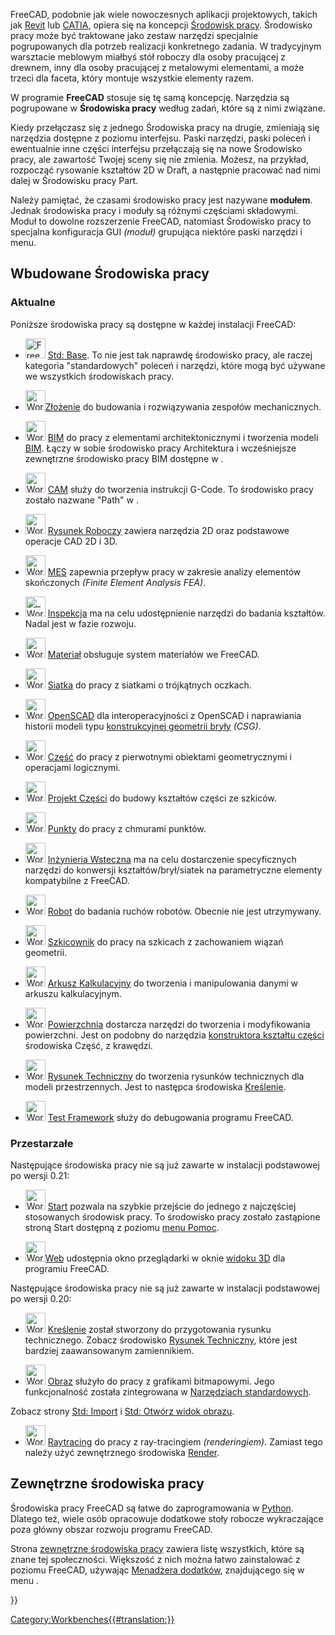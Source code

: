 <languages/>

{{Docnav/pl
|[[Property_editor/pl|Edytor właściwości]]
|[[Std_Base/pl|Strona Startowa]]
|IconL=
|IconR=Freecad.svg
}}

FreeCAD, podobnie jak wiele nowoczesnych aplikacji projektowych, takich jak [https://en.wikipedia.org/wiki/Autodesk_Revit Revit] lub [https://en.wikipedia.org/wiki/CATIA CATIA], opiera się na koncepcji [https://en.wikipedia.org/wiki/Workbench Środowisk pracy]. Środowisko pracy może być traktowane jako zestaw narzędzi specjalnie pogrupowanych dla potrzeb realizacji konkretnego zadania. W tradycyjnym warsztacie meblowym miałbyś stół roboczy dla osoby pracującej z drewnem, inny dla osoby pracującej z metalowymi elementami, a może trzeci dla faceta, który montuje wszystkie elementy razem.

W programie '''FreeCAD''' stosuje się tę samą koncepcję. Narzędzia są pogrupowane w '''Środowiska pracy''' według zadań, które są z nimi związane.

Kiedy przełączasz się z jednego Środowiska pracy na drugie, zmieniają się narzędzia dostępne z poziomu interfejsu. Paski narzędzi, paski poleceń i ewentualnie inne części interfejsu przełączają się na nowe Środowisko pracy, ale zawartość Twojej sceny się nie zmienia. Możesz, na przykład, rozpocząć rysowanie kształtów 2D w Draft, a następnie pracować nad nimi dalej w Środowisku pracy Part.

Należy pamiętać, że czasami środowisko pracy jest nazywane '''modułem'''. Jednak środowiska pracy i moduły są różnymi częściami składowymi. Moduł to dowolne rozszerzenie FreeCAD, natomiast Środowisko pracy to specjalna konfiguracja GUI ''(moduł)'' grupująca niektóre paski narzędzi i menu.

<span id="Built-in_workbenches"></span>
== Wbudowane Środowiska pracy ==

<span id="Current"></span>
===Aktualne===

Poniższe środowiska pracy są dostępne w każdej instalacji FreeCAD:

<!--Proszę zachować spójność tej listy z Online_Help_Toc, User_hub i Manual:The_FreeCAD_Interface.-->
* [[Image:Freecad.svg|32px]] [[Std_Base/pl|Std: Base]]. To nie jest tak naprawdę środowisko pracy, ale raczej kategoria "standardowych" poleceń i narzędzi, które mogą być używane we wszystkich środowiskach pracy.

* [[Image:Workbench_Assembly.svg|32px]][[Assembly_Workbench/pl|Złożenie]] do budowania i rozwiązywania zespołów mechanicznych. {{Version/pl|1.0}}

* [[Image:Workbench_BIM.svg|32px]] [[BIM_Workbench/pl|BIM]] do pracy z elementami architektonicznymi i tworzenia modeli [https://en.wikipedia.org/wiki/Building_information_modeling BIM]. Łączy w sobie środowisko pracy Architektura i wcześniejsze zewnętrzne środowisko pracy BIM dostępne w {{VersionMinus|0.21}}.

* [[Image:Workbench_CAM.svg|32px]] [[CAM_Workbench/pl|CAM]] służy do tworzenia instrukcji G-Code. To środowisko pracy zostało nazwane "Path" w {{VersionMinus/pl|0.21}}.

* [[Image:Workbench_Draft.svg|32px]] [[Draft_Workbench/pl|Rysunek Roboczy]] zawiera narzędzia 2D oraz podstawowe operacje CAD 2D i 3D.

* [[Image:Workbench_FEM.svg|32px]] [[FEM_Workbench/pl|MES]] zapewnia przepływ pracy w zakresie analizy elementów skończonych ''(Finite Element Analysis FEA)''.

* [[Image: Workbench_Inspection.svg|32px]] [[Inspection_Workbench/pl|Inspekcja]] ma na celu udostępnienie narzędzi do badania kształtów. Nadal jest w fazie rozwoju.

* [[Image:Workbench_Material.svg|32px]] [[Material_Workbench|Materiał]] obsługuje system materiałów we FreeCAD. {{Version/pl|1.0}}

* [[Image:Workbench_Mesh.svg|32px]] [[Mesh_Workbench/pl|Siatka]] do pracy z siatkami o trójkątnych oczkach.

* [[Image:Workbench_OpenSCAD.svg|32px]] [[OpenSCAD_Workbench/pl|OpenSCAD]] dla interoperacyjności z OpenSCAD i naprawiania historii modeli typu [[Constructive_solid_geometry/pl|konstrukcyjnej geometrii bryły]] ''(CSG)''.

* [[Image:Workbench_Part.svg|32px]] [[Part_Workbench/pl|Część]] do pracy z pierwotnymi obiektami geometrycznymi i operacjami logicznymi.

* [[Image:Workbench_PartDesign.svg|32px]] [[PartDesign_Workbench/pl|Projekt Części]] do budowy kształtów części ze szkiców.

* [[Image:Workbench_Points.svg|32px]] [[Points_Workbench/pl|Punkty]] do pracy z chmurami punktów.

* [[Image:Workbench_Reverse_Engineering.svg|32px]] [[Reverse_Engineering_Workbench/pl|Inżynieria Wsteczna]] ma na celu dostarczenie specyficznych narzędzi do konwersji kształtów/brył/siatek na parametryczne elementy kompatybilne z FreeCAD.

* [[Image:Workbench_Robot.svg|32px]] [[Robot_Workbench/pl|Robot]] do badania ruchów robotów. Obecnie nie jest utrzymywany.

* [[Image:Workbench_Sketcher.svg|32px]] [[Sketcher_Workbench/pl|Szkicownik]] do pracy na szkicach z zachowaniem wiązań geometrii.

* [[Image:Workbench_Spreadsheet.svg|32px]] [[Spreadsheet_Workbench/pl|Arkusz Kalkulacyjny]] do tworzenia i manipulowania danymi w arkuszu kalkulacyjnym.

* [[Image:Workbench_Surface.svg|32px]] [[Surface_Workbench/pl|Powierzchnia]] dostarcza narzędzi do tworzenia i modyfikowania powierzchni. Jest on podobny do narzędzia [[Part_Builder/pl|konstruktora kształtu części]] środowiska Część, z krawędzi.

* [[Image:Workbench_TechDraw.svg|32px]] [[TechDraw_Workbench/pl|Rysunek Techniczny]] do tworzenia rysunków technicznych dla modeli przestrzennych. Jest to następca środowiska [[Drawing_Workbench/pl|Kreślenie]].

* [[Image:Workbench_Test.svg|32px]] [[Testing/pl|Test Framework]] służy do debugowania programu FreeCAD.

<span id="Obsolete"></span>
===Przestarzałe===

Następujące środowiska pracy nie są już zawarte w instalacji podstawowej po wersji 0.21:

* [[Image:Workbench_Start.svg|32px]] [[Start_Workbench/pl|Start]] pozwala na szybkie przejście do jednego z najczęściej stosowanych środowisk pracy. To środowisko pracy zostało zastąpione stroną Start dostępną z poziomu [[Std_Help_Menu/pl|menu Pomoc]].

* [[Image:Workbench_Web.svg|32px]][[Web_Workbench/pl|Web]] udostępnia okno przeglądarki w oknie [[3D_view/pl|widoku 3D]] dla programiu FreeCAD.

Następujące środowiska pracy nie są już zawarte w instalacji podstawowej po wersji 0.20:

* [[Image:Workbench_Drawing.svg|32px]] [[Drawing_Workbench/pl|Kreślenie]] został stworzony do przygotowania rysunku technicznego. Zobacz środowisko [[TechDraw_Workbench/pl|Rysunek Techniczny]], które jest bardziej zaawansowanym zamiennikiem.

* [[Image:Workbench_Image.svg|32px]] [[Image_Workbench/pl|Obraz]] służyło do pracy z grafikami bitmapowymi. Jego funkcjonalność została zintegrowana w [[Std_Base/pl|Narzędziach standardowych]].
Zobacz strony [[Std_Import/pl|Std: Import]] i [[Std_ViewLoadImage/pl|Std: Otwórz widok obrazu]].

* [[Image:Workbench_Raytracing.svg|32px]] [[Raytracing_Workbench/pl|Raytracing]] do pracy z ray-tracingiem ''(renderingiem)''. Zamiast tego należy użyć zewnętrznego środowiska [https://github.com/FreeCAD/FreeCAD-render Render].

<span id="External_workbenches"></span>
==Zewnętrzne środowiska pracy==

Środowiska pracy FreeCAD są łatwe do zaprogramowania w [[Python|Python]]. Dlatego też, wiele osób opracowuje dodatkowe stoły robocze wykraczające poza główny obszar rozwoju programu FreeCAD.

Strona [[External_workbenches/pl|zewnętrzne środowiska pracy]] zawiera listę wszystkich, które są znane tej społeczności. Większość z nich można łatwo zainstalować z poziomu FreeCAD, używając [[Std_AddonMgr/pl|Menadżera dodatków]], znajdującego się w menu {{MenuCommand|Narzędzia → [[Image:Std_AddonMgr.svg|24px]] Menadżer dodatków}}. 


{{Docnav/pl
|[[Property_editor/pl|Edytor właściwości]]
|[[Std_Base/pl|Strona Startowa]]
|IconL=
|IconR=Freecad.svg
}}

{{Userdocnavi{{#translation:}}}}
[[Category:Workbenches{{#translation:}}]]